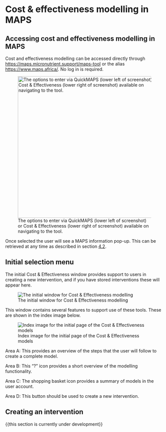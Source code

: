 # Cost & effectiveness modelling in MAPS

## Accessing cost and effectiveness modelling in MAPS

Cost and effectiveness modelling can be accessed directly through <https://maps.micronutrient.support/maps-tool> or the alias <https://www.maps.africa/>. No log in is required.

![The options to enter via QuickMAPS (lower left of screenshot) or Cost & Effectiveness (lower right of screenshot) available on navigating to the tool.](images/Landing_QuickMAPS_C&E.png){fig-alt="The options to enter via QuickMAPS (lower left of screenshot) or Cost & Effectiveness (lower right of screenshot) available on navigating to the tool.The options to enter via QuickMAPS (lower left of screenshot) or Cost & Effectiveness (lower right of screenshot) available on navigating to the tool." fig-align="center" width="450"}

Once selected the user will see a MAPS information pop-up. This can be retrieved at any time as described in section [4.2](https://help.micronutrient.support/QuickMAPS.html#initial-selection-menu).

## Initial selection menu

The initial Cost & Effectiveness window provides support to users in creating a new intervention, and if you have stored interventions these will appear here.

![The initial window for Cost & Effectiveness modelling](images/CE_screen1.png){fig-alt="The initial window for Cost & Effectiveness modelling"}

This window contains several features to support use of these tools. These are shown in the index image below.

![Index image for the initial page of the Cost & Effectiveness models](images/CE_screen1_BW.png){fig-alt="Index image for the initial page of the Cost & Effectiveness models"}

Area A: This provides an overview of the steps that the user will follow to create a complete model.

Area B: This "?" icon provides a short overview of the modelling functionality.

Area C: The shopping basket icon provides a summary of models in the user account.

Area D: This button should be used to create a new intervention.

## Creating an intervention

{{this section is currently under development}}
